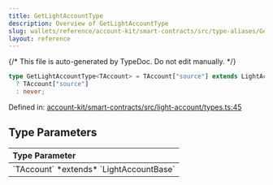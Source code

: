 ```yaml
---
title: GetLightAccountType
description: Overview of GetLightAccountType
slug: wallets/reference/account-kit/smart-contracts/src/type-aliases/GetLightAccountType
layout: reference
---
```


{/* This file is auto-generated by TypeDoc. Do not edit manually. */}

```ts
type GetLightAccountType<TAccount> = TAccount["source"] extends LightAccountType
  ? TAccount["source"]
  : never;
```

Defined in: [account-kit/smart-contracts/src/light-account/types.ts:45](https://github.com/alchemyplatform/aa-sdk/blob/9df5be8c23af4e472bcb503c17766b16da0ad87d/account-kit/smart-contracts/src/light-account/types.ts#L45)

## Type Parameters

<table>
  <thead>
    <tr>
      <th align="left">Type Parameter</th>
    </tr>
  </thead>

  <tbody>
    <tr>
      <td>
        `TAccount` *extends* `LightAccountBase`
      </td>
    </tr>
  </tbody>
</table>
